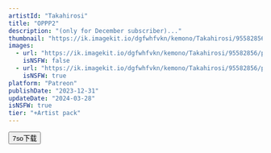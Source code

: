 ```yaml
---
artistId: "Takahirosi"
title: "OPPP2"
description: "(only for December subscriber)..."
thumbnail: "https://ik.imagekit.io/dgfwhfvkn/kemono/Takahirosi/95582856/p119_4_ori_1_ATSloTUrA.avif?updatedAt=1737567733005"
images:
  - url: "https://ik.imagekit.io/dgfwhfvkn/kemono/Takahirosi/95582856/p119_4_ori_1_ATSloTUrA.avif?updatedAt=1737567733005"
    isNSFW: false
  - url: "https://ik.imagekit.io/dgfwhfvkn/kemono/Takahirosi/95582856/p119_4_ori_7_zj7ysFKkw.avif?updatedAt=1737567733427"
    isNSFW: true
platform: "Patreon"
publishDate: "2023-12-31"
updateDate: "2024-03-28"
isNSFW: true
tier: "+Artist pack"
---
```



<Button
      isExternal
      isBlock
      variant="flat"
      color="foreground"
      as={Link}
      href="https://pan.7so.top/f/DqYoc3/_4_OPPP2.7z"
    >
      7so下载
    </Button>